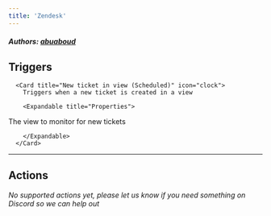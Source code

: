 ```yaml
---
title: 'Zendesk'
---
```


##### Authors: [abuaboud](https://github.com/abuaboud)


## Triggers


      <Card title="New ticket in view (Scheduled)" icon="clock">
        Triggers when a new ticket is created in a view

        <Expandable title="Properties">
          
<ResponseField name="View" required type="Dropdown">
The view to monitor for new tickets
</ResponseField>
              
        </Expandable>
      </Card>
  

---

## Actions

*No supported actions yet, please let us know if you need something on Discord so we can help out* 

